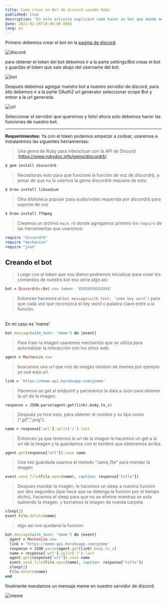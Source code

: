 ```yaml
---
title: Como crear un Bot de discord usando Ruby
published: true
description: "En este articulo explicaré como hacer un bot que mande memes a tu servidor de discord usando solo ruby 🤠"
date: 2022-02-28T18:00:00.000Z
lang: es
---
```


Primero debemos crear el bot en la [pagina de discord](https://discord.com/developers/applications).

![discord](/static/img/apps_discord.png)
<br/>

para obtener el token del bot debemos ir a la parte settings/Bot creas el bot y guardas el token que sale abajo del username del bot.

![bot](/static/img/bot.png)
<br/>

Después debemos agregar nuestro bot a nuestro servidor de discord, para ello debemos ir a la parte OAuth2 url generator seleccionar scope Bot y entrar a la url generada.

![url](/static/img/generate_url.png)

Seleccionar el servidor que queremos y listo! ahora solo debemos hacer las funciones de nuestro bot.

------------------------------
**Requerimientos:**
Ya con el token podemos empezar a codear, usaremos e instalaremos las siguentes herramientas:

>  Una gema de Ruby para interactuar con la API de Discord (https://www.rubydoc.info/gems/discordrb)
```sh
$ gem install discordrb 
``` 

> Necesitarás esto para que funcione la función de voz de discordrb, a pesar de que no lo usemos la gema discordrb requiere de esto.
```sh
$ brew install libsodium 
``` 

> Otra biblioteca popular para audio/video requerida por discordrb para soporte de voz
```sh
$ brew install ffmpeg 
``` 

> Creamos un archivo `main.rb` donde agregamos primero los `require` de las herramientas que usaremos:

```rb
require "discordrb"
require "mechanize"
require "json"
```

## Creando el bot

> Luego con el token que nos dieron podremos inicializar para crear los comandos de nuestro bot eso seria algo asi: 
```rb
bot = Discordrb::Bot.new token: 'XXXXXXXXXXXXXX'
```

> Entonces hacemos el `bot.message(with_text: ‘some key word’)` para que cada vez que reconozca el key word o palabra clave entre a la funcion.
<br/> 
En mi caso es 'meme'

```rb
bot.message(with_text: 'meme') do |event|
```

> Para traer la imagen usaremos mechanize que se utiliza para automatizar la interacción con los sitios web.
```ruby
agent = Mechanize.new
```

> buscamos una url que nos de images random de memes por ejemplo yo usé esta url.
```rb 
link = 'https://meme-api.herokuapp.com/gimme'
```

> Hacemos un get al endpoint y parseamos la data a Json para obtener la url de la imagen.
```
response = JSON.parse(agent.get(link).body.to_s)
```

> Después yo hice esto, para obtener el nombre y su tipo como (“.gif”,”.png”).
```rb
name = response['url'].split('/').last
```

> Entonces ya que tenemos la url de la imagen le hacemos un get a la url de la imagen y la guardamos con el nombre que obtenemos arriba.
```rb
agent.get(response["url"]).save name
```

> Una vez guardada usamos el metodo “.send_file” para mandar la imagen
```rb
event.send_file(File.open(name), caption: response["title"])
```

> Despues mandar la imagen, le hacemos un sleep a nuestra funcion por dos segundos
(que hace que se detenga la funcion por el tiempo dicho), hacemos el sleep para que no se elimine mientras se esta subiendo la imagen.
y borramos la imagen de nuesta carpeta
```rb
sleep(2)
event File.delete(name)
```


> algo asi nos quedaria la funcion:
```rb
bot.message(with_text: 'meme') do |event|
  agent = Mechanize.new
  link = 'https://meme-api.herokuapp.com/gimme'
  response = JSON.parse(agent.get(link).body.to_s)
  name = response['url'].split('/').last
  agent.get(response["url"]).save name
  event.send_file(File.open(name), caption: response["title"])
  sleep(2)
  File.delete(name)
end
```


finalmente mandamos un mensaje meme en nuestro servidor de discord.

![meme](/static/img/meme.gif)
